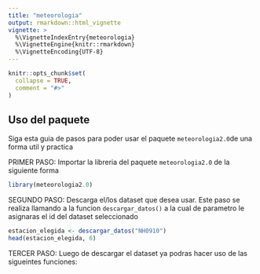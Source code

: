 ```yaml
---
title: "meteorologia"
output: rmarkdown::html_vignette
vignette: >
  %\VignetteIndexEntry{meteorologia}
  %\VignetteEngine{knitr::rmarkdown}
  %\VignetteEncoding{UTF-8}
---
```


```r
knitr::opts_chunk$set(
  collapse = TRUE,
  comment = "#>"
)
```


## Uso del paquete

Siga esta guia de pasos para poder usar el paquete `meteorologia2.0`de una forma util y practica




PRIMER PASO: Importar la libreria del paquete `meteorologia2.0` de la siguiente forma 

```r
library(meteorologia2.0)

```




SEGUNDO PASO: Descarga el/los dataset que desea usar. Este paso se realiza llamando a la funcion `descargar_datos()` a la cual de parametro le asignaras el id del dataset seleccionado 


```r
estacion_elegida <- descargar_datos("NH0910")
head(estacion_elegida, 6)
```

TERCER PASO: Luego de descargar el dataset ya podras hacer uso de las sigueintes funciones: 

